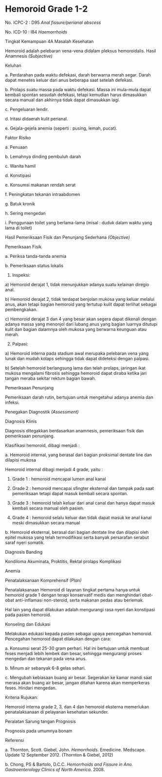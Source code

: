 # Hemoroid Grade 1-2

No. ICPC-2 : D95 _Anal fissure/perianal abscess_

No. ICD-10 : I84 _Haemorrhoids_

Tingkat Kemampuan 4A Masalah Kesehatan

Hemoroid adalah pelebaran vena-vena didalam pleksus hemoroidalis. Hasil Anamnesis _(Subjective)_

Keluhan

a. Perdarahan pada waktu defekasi, darah berwarna merah segar. Darah dapat menetes keluar dari anus beberapa saat setelah defekasi.

b. Prolaps suatu massa pada waktu defekasi. Massa ini mula-mula dapat kembali spontan sesudah defekasi, tetapi kemudian harus dimasukkan secara manual dan akhirnya tidak dapat dimasukkan lagi.

c. Pengeluaran lendir.

d. Iritasi didaerah kulit perianal.

 

e. Gejala-gejela anemia (seperti : pusing, lemah, pucat).

Faktor Risiko

a. Penuaan

b. Lemahnya dinding pembuluh darah

c. Wanita hamil

d. Konstipasi

e. Konsumsi makanan rendah serat

f. Peningkatan tekanan intraabdomen

g. Batuk kronik

h. Sering mengedan

i. Penggunaan toilet yang berlama-lama (misal : duduk dalam waktu yang lama di toilet)

Hasil Pemeriksaan Fisik dan Penunjang Sederhana _(Objective)_

Pemeriksaan Fisik

a. Periksa tanda-tanda anemia

b. Pemeriksaan status lokalis

1) Inspeksi:

a) Hemoroid derajat 1, tidak menunjukkan adanya suatu kelainan diregio anal.

b) Hemoroid derajat 2, tidak terdapat benjolan mukosa yang keluar melalui anus, akan tetapi bagian hemoroid yang tertutup kulit dapat terlihat sebagai pembengkakan.

c) Hemoroid derajat 3 dan 4 yang besar akan segera dapat dikenali dengan adanya massa yang menonjol dari lubang anus yang bagian luarnya ditutupi kulit dan bagian dalamnya oleh mukosa yang berwarna keunguan atau merah.

2) Palpasi:

a) Hemoroid interna pada stadium awal merupaka pelebaran vena yang lunak dan mudah kolaps sehingga tidak dapat dideteksi dengan palpasi.

b) Setelah hemoroid berlangsung lama dan telah prolaps, jaringan ikat mukosa mengalami fibrosis sehingga hemoroid dapat diraba ketika jari tangan meraba sekitar rektum bagian bawah.

 

Pemeriksaan Penunjang

Pemeriksaan darah rutin, bertujuan untuk mengetahui adanya anemia dan infeksi.

Penegakan Diagnostik _(Assessment)_

Diagnosis Klinis

Diagnosis ditegakkan berdasarkan anamnesis, pemeriksaan fisik dan pemeriksaan penunjang.

Klasifikasi hemoroid, dibagi menjadi :

a. Hemoroid internal, yang berasal dari bagian proksimal dentate line dan dilapisi mukosa

Hemoroid internal dibagi menjadi 4 grade, yaitu :

1) Grade 1 : hemoroid mencapai lumen anal kanal

2) Grade 2 : hemoroid mencapai sfingter eksternal dan tampak pada saat pemeriksaan tetapi dapat masuk kembali secara spontan.

3) Grade 3 : hemoroid telah keluar dari anal canal dan hanya dapat masuk kembali secara manual oleh pasien.

4) Grade 4 : hemoroid selalu keluar dan tidak dapat masuk ke anal kanal meski dimasukkan secara manual

b. Hemoroid eksternal, berasal dari bagian dentate line dan dilapisi oleh epitel mukosa yang telah termodifikasi serta banyak persarafan serabut saraf nyeri somatik.

Diagnosis Banding

Kondiloma Akuminata, Proktitis, Rektal prolaps Komplikasi

Anemia

Penatalaksanaan Komprehensif _(Plan)_

Penatalaksanaan Hemoroid di layanan tingkat pertama hanya untuk hemoroid grade 1 dengan terapi konservatif medis dan menghindari obat-obat anti-inflamasi non-steroid, serta makanan pedas atau berlemak.

Hal lain yang dapat dilakukan adalah mengurangi rasa nyeri dan konstipasi pada pasien hemoroid.

Konseling dan Edukasi

Melakukan edukasi kepada pasien sebagai upaya pencegahan hemoroid. Pencegahan hemoroid dapat dilakukan dengan cara:

 

a. Konsumsi serat 25-30 gram perhari. Hal ini bertujuan untuk membuat feses menjadi lebih lembek dan besar, sehingga mengurangi proses mengedan dan tekanan pada vena anus.

b. Minum air sebanyak 6-8 gelas sehari.

c. Mengubah kebiasaan buang air besar. Segerakan ke kamar mandi saat merasa akan buang air besar, jangan ditahan karena akan memperkeras feses. Hindari mengedan.

Kriteria Rujukan:

Hemoroid interna grade 2, 3, dan 4 dan hemoroid eksterna memerlukan penatalaksanaan di pelayanan kesehatan sekunder.

Peralatan Sarung tangan Prognosis

Prognosis pada umumnya bonam

Referensi

a. Thornton, Scott. Giebel, John. _Hemorrhoids._ Emedicine. Medscape. Update 12 September 2012. (Thornton & Giebel, 2012)

b. Chong, PS & Bartolo, D.C.C. _Hemorrhoids and Fissure in Ano. Gastroenterology Clinics of North America._ 2008.
